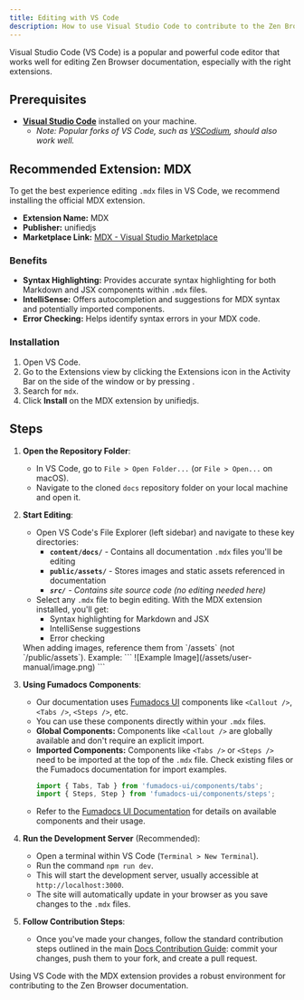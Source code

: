 ```yaml
---
title: Editing with VS Code
description: How to use Visual Studio Code to contribute to the Zen Browser documentation.
---
```


Visual Studio Code (VS Code) is a popular and powerful code editor that works well for editing Zen Browser documentation, especially with the right extensions.

## Prerequisites

- [**Visual Studio Code**](https://code.visualstudio.com/) installed on your machine.
  - *Note: Popular forks of VS Code, such as [VSCodium](https://vscodium.com/), should also work well.*

## Recommended Extension: MDX

To get the best experience editing `.mdx` files in VS Code, we recommend installing the official MDX extension.

- **Extension Name:** MDX
- **Publisher:** unifiedjs
- **Marketplace Link:** [MDX - Visual Studio Marketplace](https://marketplace.visualstudio.com/items?itemName=unifiedjs.vscode-mdx)

### Benefits

- **Syntax Highlighting:** Provides accurate syntax highlighting for both Markdown and JSX components within `.mdx` files.
- **IntelliSense:** Offers autocompletion and suggestions for MDX syntax and potentially imported components.
- **Error Checking:** Helps identify syntax errors in your MDX code.

### Installation

1.  Open VS Code.
2.  Go to the Extensions view by clicking the Extensions icon in the Activity Bar on the side of the window or by pressing <KeyboardShortcut shortcut="Ctrl + Shift + X" />.
3.  Search for `mdx`.
4.  Click **Install** on the MDX extension by unifiedjs.

## Steps

1.  **Open the Repository Folder**:
    - In VS Code, go to `File > Open Folder...` (or `File > Open...` on macOS).
    - Navigate to the cloned `docs` repository folder on your local machine and open it.

2.  **Start Editing**:
    - Open VS Code's File Explorer (left sidebar) and navigate to these key directories:
      - **`content/docs/`** - Contains all documentation `.mdx` files you'll be editing
      - **`public/assets/`** - Stores images and static assets referenced in documentation
      - _**`src/`** - Contains site source code (no editing needed here)_
    - Select any `.mdx` file to begin editing. With the MDX extension installed, you'll get:
      - Syntax highlighting for Markdown and JSX
      - IntelliSense suggestions
      - Error checking
    <Callout type="warn" title="Image Paths">
      When adding images, reference them from `/assets` (not `/public/assets`). Example:
      ```
      ![Example Image](/assets/user-manual/image.png)
      ```
    </Callout>

3.  **Using Fumadocs Components**:
    - Our documentation uses [Fumadocs UI](https://fumadocs.vercel.app/docs/ui) components like `<Callout />`, `<Tabs />`, `<Steps />`, etc.
    - You can use these components directly within your `.mdx` files.
    - **Global Components:** Components like `<Callout />` are globally available and don't require an explicit import.
    - **Imported Components:** Components like `<Tabs />` or `<Steps />` need to be imported at the top of the `.mdx` file. Check existing files or the Fumadocs documentation for import examples.
      ```ts
      import { Tabs, Tab } from 'fumadocs-ui/components/tabs';
      import { Steps, Step } from 'fumadocs-ui/components/steps';
      ```
    - Refer to the [Fumadocs UI Documentation](https://fumadocs.vercel.app/docs/ui) for details on available components and their usage.

4.  **Run the Development Server** (Recommended):
    - Open a terminal within VS Code (`Terminal > New Terminal`).
    - Run the command `npm run dev`.
    - This will start the development server, usually accessible at `http://localhost:3000`.
    - The site will automatically update in your browser as you save changes to the `.mdx` files.

4.  **Follow Contribution Steps**:
    - Once you've made your changes, follow the standard contribution steps outlined in the main [Docs Contribution Guide](/contribute/docs#writing-guidelines): commit your changes, push them to your fork, and create a pull request.

Using VS Code with the MDX extension provides a robust environment for contributing to the Zen Browser documentation.